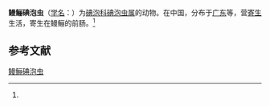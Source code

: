 {{Speciesbox
| name = 鳗鲡碘泡虫
| status = 
| status_system = 
| image = 
| genus = Myxobolus
| species = anguillae
| authority = (Chen et Ma, 1998)<ref name='id9389'>{{cite web| url =http://www.bioinfo.cn/db05/BjdwSpecies.php?action=view&id=9389| title =鳗鲡碘泡虫| work =《中国动物物种编目数据库》| publisher =中国科学院微生物研究所| author =中国科学院动物研究所| accessdate =2009-04-16| deadurl =yes| archiveurl =https://web.archive.org/web/20160305004316/http://www.bioinfo.cn/db05/BjdwSpecies.php?action=view&id=9389| archivedate =2016-03-05}}</ref>
}}

'''鳗鲡碘泡虫'''（[[学名|学名]]：{{lang|la|''Myxobolus anguillae''}}）为[[碘泡科|碘泡科]][[碘泡虫属|碘泡虫属]]的动物。在中国，分布于[[广东|广东]]等，营[[寄生|寄生]]生活，寄生在鳗鲡的前肠。<ref name='id9389'/>

== 参考文献 ==
{{reflist}}

{{Wikispecies|Myxobolus anguillae}}

[[Category:碘泡虫属|鳗鲡碘泡虫]]


{{Cnidarian-stub}}